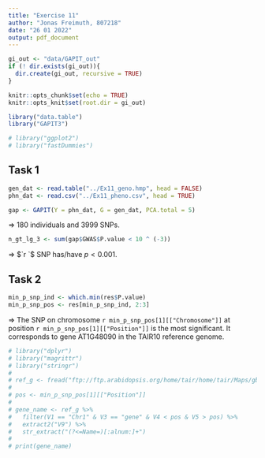 ```yaml
---
title: "Exercise 11"
author: "Jonas Freimuth, 807218"
date: "26 01 2022"
output: pdf_document
---
```


```r
gi_out <- "data/GAPIT_out"
if (! dir.exists(gi_out)){
  dir.create(gi_out, recursive = TRUE)
}

knitr::opts_chunk$set(echo = TRUE)
knitr::opts_knit$set(root.dir = gi_out)

library("data.table")
library("GAPIT3")

# library("ggplot2")
# library("fastDummies")
```

## Task 1

```r
gen_dat <- read.table("../Ex11_geno.hmp", head = FALSE)
phn_dat <- read.csv("../Ex11_pheno.csv", head = TRUE)

gap <- GAPIT(Y = phn_dat, G = gen_dat, PCA.total = 5)
```

$\Rightarrow$ $180$ individuals and $3999$ SNPs.  

```r
n_gt_lg_3 <- sum(gap$GWAS$P.value < 10 ^ (-3))
```

$\Rightarrow$ $`r `$ SNP has/have $p < 0.001$.

## Task 2

```r
min_p_snp_ind <- which.min(res$P.value)
min_p_snp_pos <- res[min_p_snp_ind, 2:3]
```

$\Rightarrow$ The SNP on chromosome `r min_p_snp_pos[1][["Chromosome"]]` at
position `r min_p_snp_pos[1][["Position"]]` is the most significant. It 
corresponds to gene AT1G48090 in the TAIR10 reference genome.

```r
# library("dplyr")
# library("magrittr")
# library("stringr")
# 
# ref_g <- fread("ftp://ftp.arabidopsis.org/home/tair/home/tair/Maps/gbrowse_data/TAIR10/TAIR10_GFF3_genes.gff")
# 
# pos <- min_p_snp_pos[1][["Position"]]
# 
# gene_name <- ref_g %>% 
#   filter(V1 == "Chr1" & V3 == "gene" & V4 < pos & V5 > pos) %>% 
#   extract2("V9") %>% 
#   str_extract("(?<=Name=)[:alnum:]+")
# 
# print(gene_name)
```

